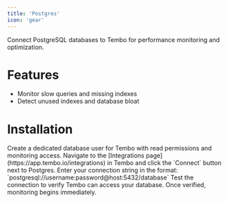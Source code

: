 ```yaml
---
title: 'Postgres'
icon: 'gear'
---
```


Connect PostgreSQL databases to Tembo for performance monitoring and optimization.

# Features

- Monitor slow queries and missing indexes
- Detect unused indexes and database bloat

# Installation

<Steps>
  <Step title="Create User">
    Create a dedicated database user for Tembo with read permissions and monitoring access.
  </Step>
  <Step title="Connect">
    Navigate to the [Integrations page](https://app.tembo.io/integrations) in Tembo and click the `Connect` button next to Postgres. Enter your connection string in the format: `postgresql://username:password@host:5432/database`
  </Step>
  <Step title="Test Connection">
    Test the connection to verify Tembo can access your database. Once verified, monitoring begins immediately.
  </Step>
</Steps> 
